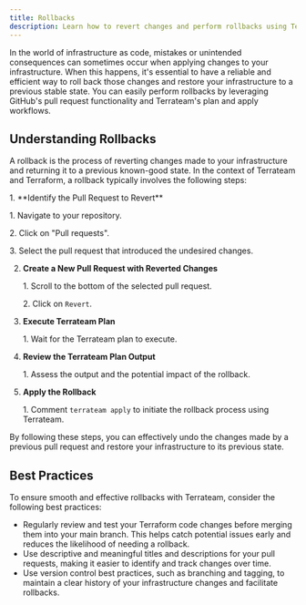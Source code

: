 ```yaml
---
title: Rollbacks
description: Learn how to revert changes and perform rollbacks using Terrateam and GitHub pull requests
---
```



In the world of infrastructure as code, mistakes or unintended consequences can sometimes occur when applying changes to your infrastructure. When this happens, it's essential to have a reliable and efficient way to roll back those changes and restore your infrastructure to a previous stable state. You can easily perform rollbacks by leveraging GitHub's pull request functionality and Terrateam's plan and apply workflows.

## Understanding Rollbacks

A rollback is the process of reverting changes made to your infrastructure and returning it to a previous known-good state. In the context of Terrateam and Terraform, a rollback typically involves the following steps:

<Steps>
1. **Identify the Pull Request to Revert**

   1\. Navigate to your repository.

   2\. Click on "Pull requests".

   3\. Select the pull request that introduced the undesired changes.

2. **Create a New Pull Request with Reverted Changes**

   1\. Scroll to the bottom of the selected pull request.

   2\. Click on `Revert`.

3. **Execute Terrateam Plan**

   1\. Wait for the Terrateam plan to execute.

4. **Review the Terrateam Plan Output**

   1\. Assess the output and the potential impact of the rollback.

5. **Apply the Rollback**

   1\. Comment `terrateam apply` to initiate the rollback process using Terrateam.
</Steps>

By following these steps, you can effectively undo the changes made by a previous pull request and restore your infrastructure to its previous state.

## Best Practices

To ensure smooth and effective rollbacks with Terrateam, consider the following best practices:
- Regularly review and test your Terraform code changes before merging them into your main branch. This helps catch potential issues early and reduces the likelihood of needing a rollback.
- Use descriptive and meaningful titles and descriptions for your pull requests, making it easier to identify and track changes over time.
- Use version control best practices, such as branching and tagging, to maintain a clear history of your infrastructure changes and facilitate rollbacks.
